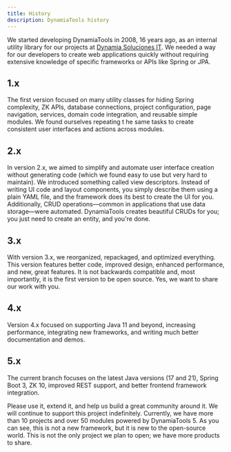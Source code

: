 ```yaml
---
title: History
description: DynamiaTools history
---
```


We started developing DynamiaTools in 2008, 16 years ago, as an internal utility library for our projects
at [Dynamia Soluciones IT](https://www.dynamiasoluciones.com). We needed a way for our developers to create web
applications quickly without requiring extensive knowledge of specific frameworks or APIs like Spring or JPA.

## 1.x

The first version focused on many utility classes for hiding Spring complexity, ZK APIs, database connections, project
configuration, page navigation, services, domain code integration, and reusable simple modules. We found ourselves repeating t
he same tasks to create consistent user interfaces and actions across modules.

## 2.x

In version 2.x, we aimed to simplify and automate user interface creation without generating code (which we found easy to
use but very hard to maintain). We introduced something called view descriptors. Instead of writing UI code and layout
components, you simply describe them using a plain YAML file, and the framework does its best to create the UI for you.
Additionally, CRUD operations—common in applications that use data storage—were automated. DynamiaTools creates beautiful
CRUDs for you; you just need to create an entity, and you're done.

## 3.x

With version 3.x, we reorganized, repackaged, and optimized everything. This version features better code, improved design,
enhanced performance, and new, great features. It is not backwards compatible and, most importantly, it is the first version
to be open source. Yes, we want to share our work with you.

## 4.x

Version 4.x focused on supporting Java 11 and beyond, increasing performance, integrating new frameworks, and writing much
better documentation and demos.

## 5.x

The current branch focuses on the latest Java versions (17 and 21), Spring Boot 3, ZK 10, improved REST support,
and better frontend framework integration.

Please use it, extend it, and help us build a great community around it. We will continue to support this project indefinitely.
Currently, we have more than 10 projects and over 50 modules powered by DynamiaTools 5. As you can see, this is not a new
framework, but it is new to the open-source world. This is not the only project we plan to open; we have more products to share.


